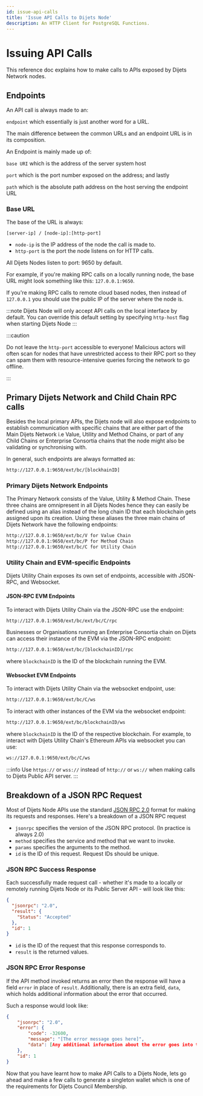 ```yaml
---
id: issue-api-calls
title: 'Issue API Calls to Dijets Node'
description: An HTTP Client for PostgreSQL Functions.
---
```


# Issuing API Calls

This reference doc explains how to make calls to APIs exposed by Dijets Network nodes.

## Endpoints

An API call is always made to an:

`endpoint` which essentially is just another word for a URL.

The main difference between the common URLs and an endpoint URL is in its composition.

An Endpoint is mainly made up of:

`base URI` which is the address of the server system host

`port` which is the port number exposed on the address; and lastly

`path` which is the absolute path address on the host serving the endpoint URL

### Base URL

The base of the URL is always:

`[server-ip] / [node-ip]:[http-port]`

- `node-ip` is the IP address of the node the call is made to.
- `http-port` is the port the node listens on for HTTP calls. 

All Dijets Nodes listen to port: 9650 by default.

For example, if you're making RPC calls on a locally running node, the base URL might look something like this: `127.0.0.1:9650`.

If you're making RPC calls to remote cloud based nodes, then instead of `127.0.0.1` you
should use the public IP of the server where the node is.

:::note
Dijets Node will only accept API calls on the local interface by default. You can override this default setting by
specifying `http-host` flag when starting Dijets Node
:::

:::caution 

Do not leave the
`http-port` accessible to everyone! Malicious actors will often scan for
nodes that have unrestricted access to their RPC port so they can spam them with resource-intensive queries
forcing the network to go offline.

:::

## Primary Dijets Network and Child Chain RPC calls

Besides the local primary APIs, the Dijets node will
also expose endpoints to establish communication with specific chains that are either part of
the Main Dijets Network i.e Value, Utility and Method Chains, or part of any Child Chains or Enterprise Consortia chains that the node
might also be validating or synchronising with.

In general, such endpoints are always formatted as:

```sh
http://127.0.0.1:9650/ext/bc/[blockhainID]
```

### Primary Dijets Network Endpoints

The Primary Network consists of the Value, Utility & Method Chain. These three chains are omnipresent in all Dijets Nodes hence they can 
easily be defined using an alias instead of the long chain ID that each blockchain gets assigned upon its creation. 
Using these aliases the three main chains of Dijets Network have the following endpoints:

```sh
http://127.0.0.1:9650/ext/bc/V for Value Chain
http://127.0.0.1:9650/ext/bc/P for Method Chain
http://127.0.0.1:9650/ext/bc/C for Utility Chain
```

### Utility Chain and EVM-specific Endpoints

Dijets Utility Chain exposes its
own set of endpoints, accessible with JSON-RPC, and Websocket.

#### JSON-RPC EVM Endpoints

To interact with Dijets Utility Chain via the JSON-RPC use the endpoint:

```sh
http://127.0.0.1:9650/ext/bc/ext/bc/C/rpc
```

Businesses or Organisations running an Enterprise Consortia chain on Dijets can access their instance of the EVM via the JSON-RPC endpoint:

```sh
http://127.0.0.1:9650/ext/bc/[blockchainID]/rpc
```

where `blockchainID` is the ID of the blockchain running the EVM.


#### Websocket EVM Endpoints

To interact with Dijets Utility Chain via the websocket endpoint, use:

```sh
http://127.0.0.1:9650/ext/bc/C/ws
```

To interact with other instances of the EVM via the websocket endpoint:

```sh
http://127.0.0.1:9650/ext/bc/blockchainID/ws
```

where `blockchainID` is the ID of the respective blockchain. For example,
to interact with Dijets Utility Chain's Ethereum APIs via websocket you can
use:

```sh
ws://127.0.0.1:9650/ext/bc/C/ws
```

:::info 
Use `https://` or `wss://` instead of `http://` or `ws://` when making calls to Dijets Public API server.
:::

## Breakdown of a JSON RPC Request

Most of Dijets Node APIs use the standard [JSON RPC
2.0](https://www.jsonrpc.org/specification) format for making its requests
and responses. Here's a breakdown of a JSON RPC request

- `jsonrpc` specifies the version of the JSON RPC protocol. (In practice is always 2.0)
- `method` specifies the service and method that we want to invoke.
- `params` specifies the arguments to the method.
- `id` is the ID of this request. Request IDs should be unique.

### JSON RPC Success Response

Each successfully made request call - whether it's made to a locally or remotely running Dijets Node or its Public Server API - will look like this:

```json
{
  "jsonrpc": "2.0",
  "result": {
    "Status": "Accepted"
  },
  "id": 1
}
```

- `id` is the ID of the request that this response corresponds to.
- `result` is the returned values.

### JSON RPC Error Response

If the API method invoked returns an error then the response will have a field
`error` in place of `result`. Additionally, there is an extra field, `data`,
which holds additional information about the error that occurred.

Such a response would look like:

```json
{
    "jsonrpc": "2.0",
    "error": {
        "code": -32600,
        "message": "[The error message goes here]",
        "data": [Any additional information about the error goes into this object]
    },
    "id": 1
}
```
Now that you have learnt how to make API Calls to a Dijets Node, lets go ahead and make a few calls to generate a singleton wallet which is one of the requirements for Dijets Council Membership.